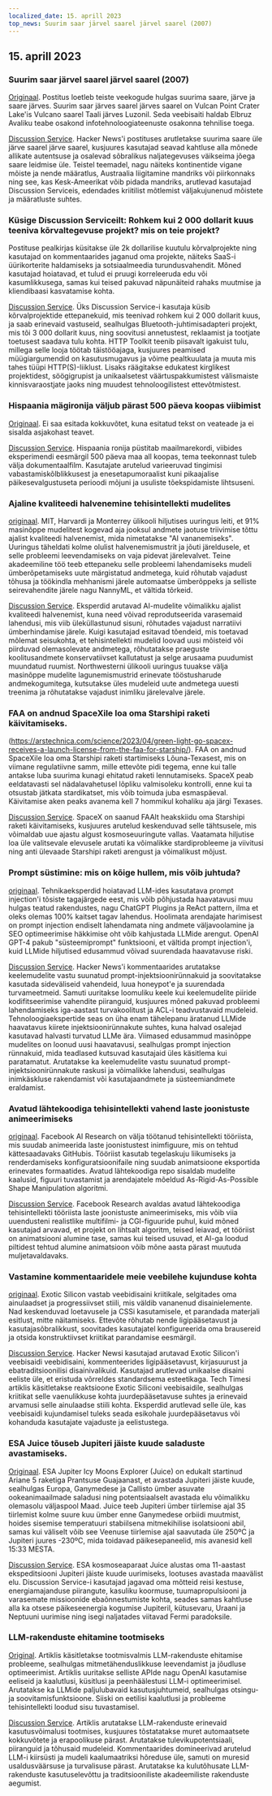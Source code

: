 ```yaml
---
localized_date: 15. aprill 2023
top_news: Suurim saar järvel saarel järvel saarel (2007)
---
```


## 15. aprill 2023

### Suurim saar järvel saarel järvel saarel (2007)

[Originaal](https://www.elbruz.org/special-projects/islands-and-lakes/).
Postitus loetleb teiste veekogude hulgas suurima saare, järve ja saare järves. Suurim saar järves saarel järves saarel on Vulcan Point Crater Lake'is Vulcano saarel Taali järves Luzonil. Seda veebisaiti haldab Elbruz Avaliku teabe osakond infotehnoloogiateenuste osakonna tehnilise toega.

[Discussion Service](http://news.ycombinator.com/item?id=35567026).
Hacker News'i postituses arutletakse suurima saare üle järve saarel järve saarel, kusjuures kasutajad seavad kahtluse alla mõnede allikate autentsuse ja osalevad sõbralikus naljategevuses väikseima jõega saare leidmise üle. Teistel teemadel, nagu näiteks kontinentide vigane mõiste ja nende määratlus, Austraalia liigitamine mandriks või piirkonnaks ning see, kas Kesk-Ameerikat võib pidada mandriks, arutlevad kasutajad Discussion Serviceis, edendades kriitilist mõtlemist väljakujunenud mõistete ja määratluste suhtes.

### Küsige Discussion Serviceilt: Rohkem kui 2 000 dollarit kuus teeniva kõrvaltegevuse projekt? mis on teie projekt?

Postituse pealkirjas küsitakse üle 2k dollarilise kuutulu kõrvalprojekte ning kasutajad on kommentaarides jaganud oma projekte, näiteks SaaS-i üürikorterite haldamiseks ja sotsiaalmeedia turundusvahendit. Mõned kasutajad hoiatavad, et tulud ei pruugi korreleeruda edu või kasumlikkusega, samas kui teised pakuvad näpunäiteid rahaks muutmise ja kliendibaasi kasvatamise kohta.

[Discussion Service](http://news.ycombinator.com/item?id=35567822).
Üks Discussion Service-i kasutaja küsib kõrvalprojektide ettepanekuid, mis teenivad rohkem kui 2 000 dollarit kuus, ja saab erinevaid vastuseid, sealhulgas Bluetooth-juhtimisadapteri projekt, mis tõi 3 000 dollarit kuus, ning soovitusi annetustest, reklaamist ja tootjate toetusest saadava tulu kohta. HTTP Toolkit teenib piisavalt igakuist tulu, millega selle looja töötab täistööajaga, kusjuures peamised müügiargumendid on kasutusmugavus ja võime pealtkuulata ja muuta mis tahes tüüpi HTTP(S)-liiklust. Lisaks räägitakse edukatest kirglikest projektidest, söögigrupist ja unikaalsetest väärtuspakkumistest välismaiste kinnisvaraostjate jaoks ning muudest tehnoloogilistest ettevõtmistest.

### Hispaania mägironija väljub pärast 500 päeva koopas viibimist

[Originaal](https://www.cbc.ca/news/world/spain-cave-500-days-beatriz-flamini-1.6810428).
Ei saa esitada kokkuvõtet, kuna esitatud tekst on veateade ja ei sisalda asjakohast teavet.

[Discussion Service](http://news.ycombinator.com/item?id=35571481).
Hispaania ronija püstitab maailmarekordi, viibides eksperimendi eesmärgil 500 päeva maa all koopas, tema teekonnast tuleb välja dokumentaalfilm. Kasutajate arutelud varieeruvad tingimisi vabastamiskõlblikkusest ja enesetapumoraalist kuni pikaajalise päikesevalgustuseta perioodi mõjuni ja usuliste tõekspidamiste lihtsuseni.

### Ajaline kvaliteedi halvenemine tehisintellekti mudelites

[originaal](https://www.nannyml.com/blog/91-of-ml-perfomance-degrade-in-time).
MIT, Harvardi ja Monterrey ülikooli hiljutises uuringus leiti, et 91% masinõppe mudelitest kogevad aja jooksul andmete jaotuse triivimise tõttu ajalist kvaliteedi halvenemist, mida nimetatakse "AI vananemiseks". Uuringus täheldati kolme olulist halvenemismustrit ja jõuti järeldusele, et selle probleemi leevendamiseks on vaja pidevat järelevalvet. Teine akadeemiline töö teeb ettepaneku selle probleemi lahendamiseks mudeli ümberõpetamiseks uute märgistatud andmetega, kuid rõhutab vajadust tõhusa ja töökindla mehhanismi järele automaatse ümberõppeks ja selliste seirevahendite järele nagu NannyML, et vältida tõrkeid.

[Discussion Service](http://news.ycombinator.com/item?id=35566145).
Eksperdid arutavad AI-mudelite võimalikku ajalist kvaliteedi halvenemist, kuna need võivad reprodutseerida varasemaid lahendusi, mis viib üleküllastunud sisuni, rõhutades vajadust narratiivi ümberhindamise järele. Kuigi kasutajad esitavad tõendeid, mis toetavad mõlemat seisukohta, et tehisintellekti mudelid loovad uusi mõisteid või piirduvad olemasolevate andmetega, rõhutatakse praeguste koolitusandmete konservatiivset kallutatust ja selge arusaama puudumist muundatud ruumist. Northwesterni ülikooli uuringus tuuakse välja masinõppe mudelite lagunemismustrid erinevate tööstusharude andmekogumitega, kutsutakse üles mudeleid uute andmetega uuesti treenima ja rõhutatakse vajadust inimliku järelevalve järele.

### FAA on andnud SpaceXile loa oma Starshipi raketi käivitamiseks.

(https://arstechnica.com/science/2023/04/green-light-go-spacex-receives-a-launch-license-from-the-faa-for-starship/).
FAA on andnud SpaceXile loa oma Starshipi raketi startimiseks Lõuna-Texasest, mis on viimane regulatiivne samm, mille ettevõte pidi tegema, enne kui talle antakse luba suurima kunagi ehitatud raketi lennutamiseks. SpaceX peab eeldatavasti sel nädalavahetusel lõpliku valmisoleku kontrolli, enne kui ta otsustab jätkata stardikatset, mis võib toimuda juba esmaspäeval. Käivitamise aken peaks avanema kell 7 hommikul kohaliku aja järgi Texases.

[Discussion Service](http://news.ycombinator.com/item?id=35575298).
SpaceX on saanud FAAlt heakskiidu oma Starshipi raketi käivitamiseks, kusjuures arutelud keskenduvad selle tähtsusele, mis võimaldab uue ajastu algust kosmoseuuringute vallas. Vaatamata hiljutise loa üle valitsevale elevusele arutati ka võimalikke stardiprobleeme ja viivitusi ning anti ülevaade Starshipi raketi arengust ja võimalikust mõjust.

### Prompt süstimine: mis on kõige hullem, mis võib juhtuda?

[originaal](https://simonwillison.net/2023/Apr/14/worst-that-can-happen/).
Tehnikaeksperdid hoiatavad LLM-ides kasutatava prompt injection'i tõsiste tagajärgede eest, mis võib põhjustada haavatavusi muu hulgas teatud rakendustes, nagu ChatGPT Plugins ja ReAct pattern, ilma et oleks olemas 100% kaitset tagav lahendus. Hoolimata arendajate harimisest on prompt injection endiselt lahendamata ning andmete väljavoolamine ja SEO optimeerimise häkkimise oht võib kahjustada LLMide arengut. OpenAI GPT-4 pakub "süsteemiprompt" funktsiooni, et vältida prompt injection'i, kuid LLMide hiljutised edusammud võivad suurendada haavatavuse riski.

[Discussion Service](http://news.ycombinator.com/item?id=35572290).
Hacker News'i kommentaarides arutatakse keelemudelite vastu suunatud prompt-injektsioonirünnakuid ja soovitatakse kasutada sideväliseid vahendeid, luua honeypot'e ja suurendada turvameetmeid. Samuti uuritakse loomuliku keele kui keelemudelite piiride kodifitseerimise vahendite piiranguid, kusjuures mõned pakuvad probleemi lahendamiseks iga-aastast turvakoolitust ja ACL-i teadvustavaid mudeleid. Tehnoloogiaekspertide seas on üha enam tähelepanu äratanud LLMide haavatavus kiirete injektsioonirünnakute suhtes, kuna halvad osalejad kasutavad halvasti turvatud LLMe ära. Viimased edusammud masinõppe mudelites on loonud uusi haavatavusi, sealhulgas prompt injection rünnakuid, mida teadlased kutsuvad kasutajaid üles käsitlema kui paratamatut. Arutatakse ka keelemudelite vastu suunatud prompt-injektsioonirünnakute raskusi ja võimalikke lahendusi, sealhulgas inimkäskluse rakendamist või kasutajaandmete ja süsteemiandmete eraldamist.

### Avatud lähtekoodiga tehisintellekti vahend laste joonistuste animeerimiseks

[originaal](https://github.com/facebookresearch/AnimatedDrawings).
Facebook AI Research on välja töötanud tehisintellekti tööriista, mis suudab animeerida laste joonistustest inimfiguure, mis on tehtud kättesaadavaks GitHubis. Tööriist kasutab tegelaskuju liikumiseks ja renderdamiseks konfiguratsioonifaile ning suudab animatsioone eksportida erinevates formaatides. Avatud lähtekoodiga repo sisaldab mudelite kaalusid, figuuri tuvastamist ja arendajatele mõeldud As-Rigid-As-Possible Shape Manipulation algoritmi.

[Discussion Service](http://news.ycombinator.com/item?id=35565681).
Facebook Research avaldas avatud lähtekoodiga tehisintellekti tööriista laste joonistuste animeerimiseks, mis võib viia uuendusteni realistlike multifilmi- ja CGI-figuuride puhul, kuid mõned kasutajad arvavad, et projekt on lihtsalt algoritm, teised leiavad, et tööriist on animatsiooni alumine tase, samas kui teised usuvad, et AI-ga loodud piltidest tehtud alumine animatsioon võib mõne aasta pärast muutuda muljetavaldavaks.

### Vastamine kommentaaridele meie veebilehe kujunduse kohta

[originaal](https://research.exoticsilicon.com/articles/replying_to_comments).
Exotic Silicon vastab veebidisaini kriitikale, selgitades oma ainulaadset ja progressiivset stiili, mis väldib vananenud disainielemente. Nad keskenduvad loetavusele ja CSSi kasutamisele, et parandada materjali esitlust, mitte näitamiseks. Ettevõte rõhutab nende ligipääsetavust ja kasutajasõbralikkust, soovitades kasutajatel konfigureerida oma brausereid ja otsida konstruktiivset kriitikat parandamise eesmärgil.

[Discussion Service](http://news.ycombinator.com/item?id=35567285).
Hacker Newsi kasutajad arutavad Exotic Silicon'i veebisaidi veebidisaini, kommenteerides ligipääsetavust, kirjasuurust ja ebatraditsioonilisi disainivalikuid. Kasutajad arutlevad unikaalse disaini eeliste üle, et eristuda võrreldes standardsema esteetikaga. Tech Timesi artiklis käsitletakse reaktsioone Exotic Siliconi veebisaidile, sealhulgas kriitikat selle vaenulikkuse kohta juurdepääsetavuse suhtes ja erinevaid arvamusi selle ainulaadse stiili kohta. Eksperdid arutlevad selle üle, kas veebisaidi kujundamisel tuleks seada esikohale juurdepääsetavus või kohanduda kasutajate vajaduste ja eelistustega.

### ESA Juice tõuseb Jupiteri jäiste kuude saladuste avastamiseks.

[Originaal](https://www.esa.int/Science_Exploration/Space_Science/Juice/ESA_s_Juice_lifts_off_on_quest_to_discover_secrets_of_Jupiter_s_icy_moons).
ESA Jupiter Icy Moons Explorer (Juice) on edukalt startinud Ariane 5 raketiga Prantsuse Guajaanast, et avastada Jupiteri jäiste kuude, sealhulgas Europa, Ganymedese ja Callisto ümber asuvate ookeanimaailmade saladusi ning potentsiaalselt avastada elu võimalikku olemasolu väljaspool Maad. Juice teeb Jupiteri ümber tiirlemise ajal 35 tiirlemist kolme suure kuu ümber enne Ganymedese orbiidi muutmist, hoides sisemise temperatuuri stabiilsena mitmekihilise isolatsiooni abil, samas kui väliselt võib see Veenuse tiirlemise ajal saavutada üle 250ºC ja Jupiteri juures -230ºC, mida toidavad päikesepaneelid, mis avanesid kell 15:33 MESTA.

[Discussion Service](http://news.ycombinator.com/item?id=35574177).
ESA kosmoseaparaat Juice alustas oma 11-aastast ekspeditsiooni Jupiteri jäiste kuude uurimiseks, lootuses avastada maavälist elu. Discussion Service-i kasutajad jagavad oma mõtteid reisi kestuse, energiamajanduse piirangute, kasuliku koormuse, tuumapropulsiooni ja varasemate missioonide ebaõnnestumiste kohta, seades samas kahtluse alla ka otsese päikeseenergia kogumise Jupiteril, kütusevaru, Uraani ja Neptuuni uurimise ning isegi naljatades viitavad Fermi paradoksile.

### LLM-rakenduste ehitamine tootmiseks

[Original](https://huyenchip.com/2023/04/11/llm-engineering.html).
Artiklis käsitletakse tootmisvalmis LLM-rakenduste ehitamise probleeme, sealhulgas mitmetähenduslikkuse leevendamist ja jõudluse optimeerimist. Artiklis uuritakse selliste APIde nagu OpenAI kasutamise eeliseid ja kaalutlusi, küsitlusi ja peenhäälestusi LLM-i optimeerimisel. Arutatakse ka LLMide paljulubavaid kasutusjuhtumeid, sealhulgas otsingu- ja soovitamisfunktsioone. Siiski on eetilisi kaalutlusi ja probleeme tehisintellekti loodud sisu tuvastamisel.

[Discussion Service](http://news.ycombinator.com/item?id=35565212).
Artiklis arutatakse LLM-rakenduste erinevaid kasutusvõimalusi tootmises, kusjuures tõstatatakse muret automaatsete kokkuvõtete ja erapoolikuse pärast. Arutatakse tulevikupotentsiaali, piiranguid ja tõhusaid mudeleid. Kommentaarides domineerivad arutelud LLM-i kiirsüsti ja mudeli kaalumaatriksi hõreduse üle, samuti on muresid usaldusväärsuse ja turvalisuse pärast. Arutatakse ka kulutõhusate LLM-rakenduste kasutuselevõttu ja traditsiooniliste akadeemiliste rakenduste aegumist.
